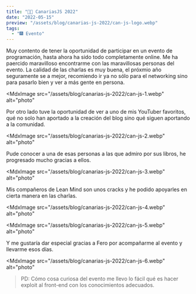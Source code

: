 ```yaml
---
title: "👩‍💻 CanariasJS 2022"
date: "2022-05-15"
preview: "/assets/blog/canarias-js-2022/can-js-logo.webp"
tags:
  - "🎆 Evento"
---
```


Muy contento de tener la oportunidad de participar en un evento de programación,
hasta ahora ha sido todo completamente online. Me ha paercido maravilloso
encontrarme con las maravillosas personas del evento. La calidad de las charlas
es muy buena, el próxmio año seguramente se a mejor, recomiendo ir ya no sólo
para el networking sino para pasarlo bien y ver a más gente en persona.

<MdxImage
  src="/assets/blog/canarias-js-2022/can-js-1.webp"
  alt="photo"
></MdxImage>

Por otro lado tuve la oportunidad de ver a uno de mis YouTuber favoritos, qué no
solo han aportado a la creación del blog sino qué siguen aportando a la
comunidad.

<MdxImage
  src="/assets/blog/canarias-js-2022/can-js-2.webp"
  alt="photo"
></MdxImage>

Pude conocer a una de esas personas a las que admiro por sus libros, he
progresado mucho gracias a ellos.

<MdxImage
  src="/assets/blog/canarias-js-2022/can-js-3.webp"
  alt="photo"
></MdxImage>

Mis compañeros de Lean Mind son unos cracks y he podido apoyarles en cierta
manera en las charlas.

<MdxImage
  src="/assets/blog/canarias-js-2022/can-js-4.webp"
  alt="photo"
></MdxImage>

<MdxImage
  src="/assets/blog/canarias-js-2022/can-js-5.webp"
  alt="photo"
></MdxImage>

Y me gustaría dar especial gracias a Fero por acompañarme al evento y llevarme
esos días.

<MdxImage
  src="/assets/blog/canarias-js-2022/can-js-6.webp"
  alt="photo"
></MdxImage>

> PD: Cómo cosa curiosa del evento me llevo lo fácil qué es hacer exploit al
> front-end con los conocimientos adecuados.
